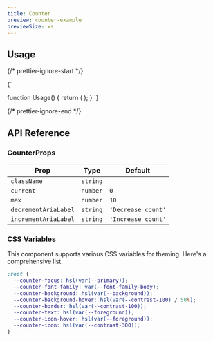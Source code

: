 ```yaml
---
title: Counter
preview: counter-example
previewSize: xs
---
```


## Usage

{/* prettier-ignore-start */}

<CodeBlock lang="ts">{`

function Usage() {
    return ( 
        <Counter />
    );
}
`}
</CodeBlock>

{/* prettier-ignore-end */}

## API Reference

### CounterProps

| Prop                 | Type     | Default            |
| -------------------- | -------- | ------------------ |
| `className`          | `string` |                    |
| `current`            | `number` | `0`                |
| `max`                | `number` | `10`               |
| `decrementAriaLabel` | `string` | `'Decrease count'` |
| `incrementAriaLabel` | `string` | `'Increase count'` |

### CSS Variables

This component supports various CSS variables for theming. Here's a comprehensive list.

```css
:root {
  --counter-focus: hsl(var(--primary));
  --counter-font-family: var(--font-family-body);
  --counter-background: hsl(var(--background));
  --counter-background-hover: hsl(var(--contrast-100) / 50%);
  --counter-border: hsl(var(--contrast-100));
  --counter-text: hsl(var(--foreground));
  --counter-icon-hover: hsl(var(--foreground));
  --counter-icon: hsl(var(--contrast-300));
}
```
